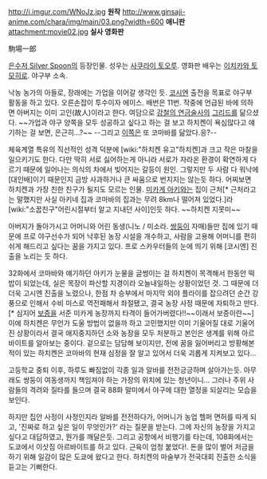 http://i.imgur.com/WNoJz.jpg
'''원작'''
http://www.ginsaji-anime.com/chara/img/main/03.png?width=600
'''애니판'''
attachment:movie02.jpg
'''실사 영화판'''

駒場一郎

[[은수저 Silver Spoon]]의 등장인물. 성우는 [[사쿠라이 토오루]]. 영화판 배우는 [[이치카와 토모히로]]. 야구부 소속.

낙농 농가의 아들로, 장래에는 가업을 이어갈 생각인 듯. [[코시엔]] 출전을 목표로 야구부 활동을 하고 있다. 오른손잡이 투수이자 에이스. 배번은 11번. 작중에 언급된 바에 의하면 아버지는 이미 고인(故人)이라고 한다. 여담으로 [[강철의 연금술사]]의 [[그리드]]를 닮으셨다. ~~가업과 야구 양쪽을 모두 성공하고 싶다고 하는 걸 보고 하치켄이 욕심많다고 얘기하는 걸 보면, 은근히...?~~ --그리고 [[다륜|이쪽]]은 또 코마바를 닮았다.응?--

체육계열 특유의 직선적인 성격 덕분에 [wiki:"하치켄 유고"하치켄]과 크고 작은 마찰을 일으키기도 한다. 다만 딱히 서로 싫어하는게 아니라 서로가 자라온 환경이 확연하게 다르기 때문에 일어나는 의식의 차에서 빚어지는 갈등이 원인. 그렇지만 두 사람 다 워낙에 [대인배]이기 때문인지 금방 사과하거나 큰 싸움으로 번지지는 않는듯 하다. 어찌보면 하치켄과 가장 친한 친구가 될지도 모르는 인물. [[미카게 아키]]와는 집이 근처[* 근처라고는 말했지만 사실 아키네 집과 코마바의 집과는 무려 8km나 떨어져 있었다.]라 [wiki:"소꿉친구"어린시절부터 알고 지내던 사이]인듯 하다. ~~하치켄 지못미~~

아버지가 돌아가시고 어머니와 어린 동생(니노 / 미소라. [[쌍둥이]] 자매)들만 집에 있기 때문에 프로 야구선수가 되어 낙후된 농장 시설을 개수하고, 사람을 고용해 어머니를 편히 쉬게 해드리고 싶다는 꿈을 가지고 있다. 프로 스카우터들의 눈에 띄기 위해 [코시엔] 진출을 노리는 듯 하다.

32화에서 코마바와 얘기하던 아키가 눈물을 글썽이는 걸 하치켄이 목격해서 한동안 떡밥이 되었는데, 실은 목장이 파산할 지경이라 오늘내일하는 상황이었던 것. 그 때문에 더더욱 고시엔 진출을 노렸으나, 한점 차 승부에서 마지막 외야 플라이를 잡으려던 순간 강풍으로 인해서 수비 미스로 역전패해서 좌절됐고, 결국 농장 사정 때문에 자퇴하고 만다.[* 심지어 [[보증]]을 서준 미카게 농장까지 타격이 들어가버렸다!!~~이래서 보증이란~~] 이에 하치켄은 무언가 도울 방법이 없을까 하고 고민했지만 이미 기울어질 대로 기울어진 상황이라서 결국 애지중지하던 소와 농장을 모두 처분하고 본인은 생계를 위해 아르바이트를 알아보는 중이다. 겉으로는 담담해 보이지만, 전에 꿈을 잃어버리고 방황해본 적이 있는 하치켄은 코마바의 현재 심정을 잘 알고 있어서 더욱 괴롭게 지켜보고 있다...

고등학교 중퇴 이후, 하루도 빠짐없이 각종 일과 알바를 전전긍긍하며 살아가는듯.  아무래도 쌍둥이 여동생까지 책임져야 하는 가장의 위치에 있는 청년이니... 그러나 주위 사람들의 격려와 질타를 들으며 결국 88화 말미에서 야구에 대한 열정을 되살리는 모습을 보인다. 

하지만 집안 사정이 사정인지라 알바를 전전하다가, 어머니가 농업 헬퍼 면허를 따게 되고, '진짜로 하고 싶은 일이 무엇인가?' 라는 질문을 받는다. 그에 자신의 농장을 가지고 싶다고 대답하였고, 뭔가를 깨달은듯. 그리고 공항에서 비행기를 타는데, 108화에서는 도쿄에서 이삿짐 아르바이트를 하고 있다. 근육이 엄청 붙었다!. 돈을 많이 벌어 저금을 하기 위해 일감이 많은 도쿄에 왔다고 한다. 하치켄의 마술부가 전국대회 진출한 소식을 듣고는 기뻐한다. 

